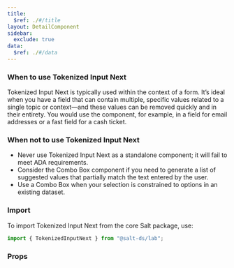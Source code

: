 ```yaml
---
title:
  $ref: ./#/title
layout: DetailComponent
sidebar:
  exclude: true
data:
  $ref: ./#/data
---
```


### When to use Tokenized Input Next

Tokenized Input Next is typically used within the context of a form. It’s ideal when you have a field that can contain multiple, specific values related to a single topic or context—and these values can be removed quickly and in their entirety. You would use the component, for example, in a field for email addresses or a fast field for a cash ticket.

### When not to use Tokenized Input Next

- Never use Tokenized Input Next as a standalone component; it will fail to meet ADA requirements.
- Consider the Combo Box component if you need to generate a list of suggested values that partially match the text entered by the user.
- Use a Combo Box when your selection is constrained to options in an existing dataset.

### Import

To import Tokenized Input Next from the core Salt package, use:

```js
import { TokenizedInputNext } from "@salt-ds/lab";
```

### Props

<PropsTable componentName="TokenizedInputNext" />
